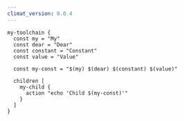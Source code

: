 ```yaml
---
climat_version: 0.0.4
---
```

```clidsl title="toolchain.cli"
my-toolchain {
  const my = "My"
  const dear = "Dear"
  const constant = "Constant"
  const value = "Value"

  const my-const = "$(my) $(dear) $(constant) $(value)"
  
  children [
    my-child {
      action "echo 'Child $(my-const)'"
    }
  ]
}
```